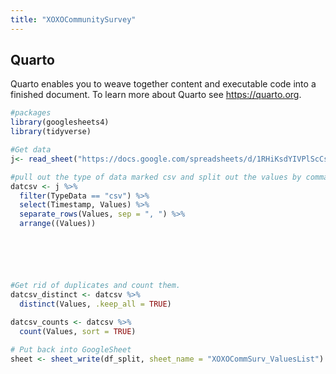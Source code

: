```yaml
---
title: "XOXOCommunitySurvey"
---
```


## Quarto

Quarto enables you to weave together content and executable code into a finished document. To learn more about Quarto see <https://quarto.org>.

```r
#packages
library(googlesheets4)
library(tidyverse)

#Get data 
j<- read_sheet("https://docs.google.com/spreadsheets/d/1RHiKsdYIVPlScCsBkSR3lW5keFv3N-kOlPUwshgO-lM")

#pull out the type of data marked csv and split out the values by commas into two columns. 
datcsv <- j %>%
  filter(TypeData == "csv") %>% 
  select(Timestamp, Values) %>% 
  separate_rows(Values, sep = ", ") %>% 
  arrange((Values)) 






#Get rid of duplicates and count them.   
datcsv_distinct <- datcsv %>% 
  distinct(Values, .keep_all = TRUE)

datcsv_counts <- datcsv %>% 
  count(Values, sort = TRUE)
  
# Put back into GoogleSheet 
sheet <- sheet_write(df_split, sheet_name = "XOXOCommSurv_ValuesList")

```
